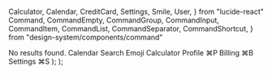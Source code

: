   Calculator,
  Calendar,
  CreditCard,
  Settings,
  Smile,
  User,
} from "lucide-react"
  Command,
  CommandEmpty,
  CommandGroup,
  CommandInput,
  CommandItem,
  CommandList,
  CommandSeparator,
  CommandShortcut,
} from "design-system/components/command"

  <Preview>
      <Command className="rounded-radius-lg border shadow-md">
      <CommandInput placeholder="Type a command or search..." />
      <CommandList>
        <CommandEmpty>No results found.</CommandEmpty>
        <CommandGroup heading="Suggestions">
          <CommandItem>
            <Calendar className="mr-2 h-4 w-4" />
            <span>Calendar</span>
          </CommandItem>
          <CommandItem>
            <Smile className="mr-2 h-4 w-4" />
            <span>Search Emoji</span>
          </CommandItem>
          <CommandItem>
            <Calculator className="mr-2 h-4 w-4" />
            <span>Calculator</span>
          </CommandItem>
        </CommandGroup>
        <CommandSeparator />
        <CommandGroup heading="Settings">
          <CommandItem>
            <User className="mr-2 h-4 w-4" />
            <span>Profile</span>
            <CommandShortcut>⌘P</CommandShortcut>
          </CommandItem>
          <CommandItem>
            <CreditCard className="mr-2 h-4 w-4" />
            <span>Billing</span>
            <CommandShortcut>⌘B</CommandShortcut>
          </CommandItem>
          <CommandItem>
            <Settings className="mr-2 h-4 w-4" />
            <span>Settings</span>
            <CommandShortcut>⌘S</CommandShortcut>
          </CommandItem>
        </CommandGroup>
      </CommandList>
    </Command>
  </Preview>
);

  <Preview>
      <CommandDialogDemo />
  </Preview>
);
